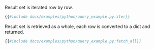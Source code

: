 Result set is iterated row by row.

```py
{{#include docs/examples/python/query_example.py:iter}}
```

Result set is retrieved as a whole, each row is converted to a dict and returned.

```py
{{#include docs/examples/python/query_example.py:fetch_all}}
```